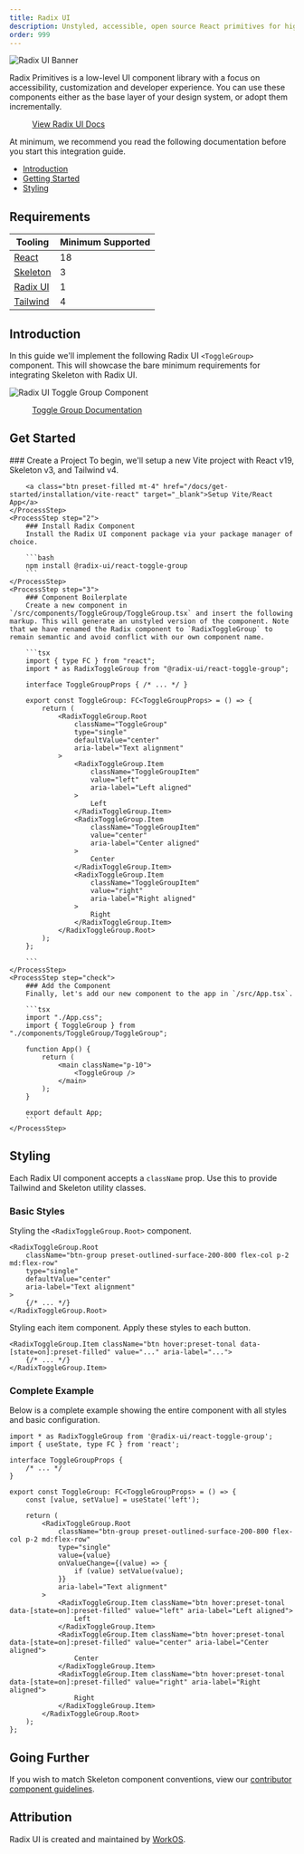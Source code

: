 ```yaml
---
title: Radix UI
description: Unstyled, accessible, open source React primitives for high-quality web apps and design systems.
order: 999
---
```



<Image src={banner} alt="Radix UI Banner" class="rounded-container shadow-xl" />

<p class="text-xl">
	Radix Primitives is a low-level UI component library with a focus on accessibility, customization and developer experience. You can use
	these components either as the base layer of your design system, or adopt them incrementally.
</p>

<figure class="linker bg-noise !bg-[#3a2036]">
	<a class="btn preset-filled" href="https://www.radix-ui.com/" target="_blank">
		View Radix UI Docs
	</a>
</figure>

At minimum, we recommend you read the following documentation before you start this integration guide.

- [Introduction](https://www.radix-ui.com/primitives/docs/overview/introduction)
- [Getting Started](https://www.radix-ui.com/primitives/docs/overview/getting-started)
- [Styling](https://www.radix-ui.com/primitives/docs/guides/styling)

## Requirements

| Tooling                               | Minimum Supported |
| ------------------------------------- | ----------------- |
| [React](https://react.dev/)           | 18                |
| [Skeleton](https://skeleton.dev)      | 3                 |
| [Radix UI](https://www.radix-ui.com/) | 1                 |
| [Tailwind](https://tailwindcss.com/)  | 4                 |

## Introduction

In this guide we'll implement the following Radix UI `<ToggleGroup>` component. This will showcase the bare minimum requirements for integrating Skeleton with Radix UI.

<Image src={toggleGroup} alt="Radix UI Toggle Group Component" class="rounded-container shadow-xl" />

<figure class="linker bg-noise !bg-[#3a2036]">
	<a class="btn preset-filled" href="https://www.radix-ui.com/primitives/docs/components/toggle-group" target="_blank">
		Toggle Group Documentation
	</a>
</figure>

## Get Started

<Process>
    <ProcessStep step="1">
        ### Create a Project
		To begin, we'll setup a new Vite project with React v19, Skeleton v3, and Tailwind v4.

    	<a class="btn preset-filled mt-4" href="/docs/get-started/installation/vite-react" target="_blank">Setup Vite/React App</a>
    </ProcessStep>
    <ProcessStep step="2">
        ### Install Radix Component
    	Install the Radix UI component package via your package manager of choice.

    	```bash
    	npm install @radix-ui/react-toggle-group
    	```
    </ProcessStep>
    <ProcessStep step="3">
        ### Component Boilerplate
    	Create a new component in `/src/components/ToggleGroup/ToggleGroup.tsx` and insert the following markup. This will generate an unstyled version of the component. Note that we have renamed the Radix component to `RadixToggleGroup` to remain semantic and avoid conflict with our own component name.

    	```tsx
    	import { type FC } from "react";
    	import * as RadixToggleGroup from "@radix-ui/react-toggle-group";

    	interface ToggleGroupProps { /* ... */ }

    	export const ToggleGroup: FC<ToggleGroupProps> = () => {
    		return (
    			<RadixToggleGroup.Root
    				className="ToggleGroup"
    				type="single"
    				defaultValue="center"
    				aria-label="Text alignment"
    			>
    				<RadixToggleGroup.Item
    					className="ToggleGroupItem"
    					value="left"
    					aria-label="Left aligned"
    				>
    					Left
    				</RadixToggleGroup.Item>
    				<RadixToggleGroup.Item
    					className="ToggleGroupItem"
    					value="center"
    					aria-label="Center aligned"
    				>
    					Center
    				</RadixToggleGroup.Item>
    				<RadixToggleGroup.Item
    					className="ToggleGroupItem"
    					value="right"
    					aria-label="Right aligned"
    				>
    					Right
    				</RadixToggleGroup.Item>
    			</RadixToggleGroup.Root>
    		);
    	};

        ```
    </ProcessStep>
    <ProcessStep step="check">
        ### Add the Component
    	Finally, let's add our new component to the app in `/src/App.tsx`.

    	```tsx
    	import "./App.css";
    	import { ToggleGroup } from "./components/ToggleGroup/ToggleGroup";

    	function App() {
    		return (
    			<main className="p-10">
    				<ToggleGroup />
    			</main>
    		);
    	}

    	export default App;
    	```
    </ProcessStep>

</Process>

## Styling

Each Radix UI component accepts a `className` prop. Use this to provide Tailwind and Skeleton utility classes.

### Basic Styles

Styling the `<RadixToggleGroup.Root>` component.

```tsx
<RadixToggleGroup.Root
	className="btn-group preset-outlined-surface-200-800 flex-col p-2 md:flex-row"
	type="single"
	defaultValue="center"
	aria-label="Text alignment"
>
	{/* ... */}
</RadixToggleGroup.Root>
```

Styling each item component. Apply these styles to each button.

```tsx
<RadixToggleGroup.Item className="btn hover:preset-tonal data-[state=on]:preset-filled" value="..." aria-label="...">
	{/* ... */}
</RadixToggleGroup.Item>
```

### Complete Example

Below is a complete example showing the entire component with all styles and basic configuration.

```tsx
import * as RadixToggleGroup from '@radix-ui/react-toggle-group';
import { useState, type FC } from 'react';

interface ToggleGroupProps {
	/* ... */
}

export const ToggleGroup: FC<ToggleGroupProps> = () => {
	const [value, setValue] = useState('left');

	return (
		<RadixToggleGroup.Root
			className="btn-group preset-outlined-surface-200-800 flex-col p-2 md:flex-row"
			type="single"
			value={value}
			onValueChange={(value) => {
				if (value) setValue(value);
			}}
			aria-label="Text alignment"
		>
			<RadixToggleGroup.Item className="btn hover:preset-tonal data-[state=on]:preset-filled" value="left" aria-label="Left aligned">
				Left
			</RadixToggleGroup.Item>
			<RadixToggleGroup.Item className="btn hover:preset-tonal data-[state=on]:preset-filled" value="center" aria-label="Center aligned">
				Center
			</RadixToggleGroup.Item>
			<RadixToggleGroup.Item className="btn hover:preset-tonal data-[state=on]:preset-filled" value="right" aria-label="Right aligned">
				Right
			</RadixToggleGroup.Item>
		</RadixToggleGroup.Root>
	);
};
```

## Going Further

If you wish to match Skeleton component conventions, view our [contributor component guidelines](/docs/resources/contribute/components).

## Attribution

Radix UI is created and maintained by [WorkOS](https://workos.com/).
